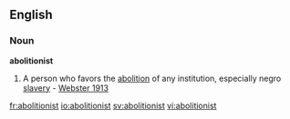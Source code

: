 ==English==

===Noun===
'''abolitionist'''

#A person who favors the [[abolition]] of any institution, especially negro [[slavery]] - [[Webster 1913]]

[[fr:abolitionist]]
[[io:abolitionist]]
[[sv:abolitionist]]
[[vi:abolitionist]]